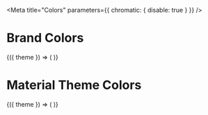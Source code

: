
<Meta title="Colors" parameters={{ chromatic: { disable: true } }} />

# Brand Colors

<ThemeProvider>
  {({ theme }) => (
    <ColorPalette>
      <ColorItem title="theme.palette.brand.orange" subtitle="Orange" colors={[theme.palette.brand.orange]} />
      <ColorItem title="theme.palette.brand.darkGrey" subtitle="Dark Grey" colors={[theme.palette.brand.darkGrey]} />
      <ColorItem title="theme.palette.brand.lightGrey" subtitle="Light Grey" colors={[theme.palette.brand.lightGrey]} />
      <ColorItem title="theme.palette.brand.black" subtitle="Black" colors={[theme.palette.brand.black]} />
      <ColorItem title="theme.palette.brand.white" subtitle="White" colors={[theme.palette.brand.white]} />
      <ColorItem title="theme.palette.brand.yellow" subtitle="Yellow" colors={[theme.palette.brand.yellow]} />
      <ColorItem title="theme.palette.brand.lightCyan" subtitle="Light Cyan" colors={[theme.palette.brand.lightCyan]} />
      <ColorItem title="theme.palette.brand.darkCyan" subtitle="Dark Cyan" colors={[theme.palette.brand.darkCyan]} />
    </ColorPalette>
  )}
</ThemeProvider>

# Material Theme Colors

<ThemeProvider>
  {({ theme }) => (
    <ColorPalette>
      <ColorItem title="theme.palette.primary.main" subtitle="Orange" colors={[theme.palette.primary.main]} />
      <ColorItem title="theme.palette.secondary.main" subtitle="Dark Cyan" colors={[theme.palette.secondary.main]} />
      <ColorItem title="theme.palette.success.main" subtitle="Green" colors={[theme.palette.success.main]} />
      <ColorItem
        title="theme.palette.successBackground"
        subtitle="Light Green"
        colors={[theme.palette.successBackground]}
      />
      <ColorItem title="theme.palette.warning.main" subtitle="Ochre" colors={[theme.palette.warning.main]} />
      <ColorItem
        title="theme.palette.warningBackground"
        subtitle="Light Ochre"
        colors={[theme.palette.warningBackground]}
      />
      <ColorItem title="theme.palette.error.main" subtitle="Red" colors={[theme.palette.error.main]} />
      <ColorItem title="theme.palette.errorBackground" subtitle="Light Red" colors={[theme.palette.errorBackground]} />
      <ColorItem title="theme.palette.info.main" subtitle="Grey" colors={[theme.palette.info.main]} />
      <ColorItem title="theme.palette.infoBackground" subtitle="Light Grey" colors={[theme.palette.infoBackground]} />
      <ColorItem
        title="Monochrome"
        colors={[
          theme.palette.monochrome.darkest,
          theme.palette.monochrome.darker,
          theme.palette.monochrome.dark,
          theme.palette.monochrome.mediumdark,
          theme.palette.monochrome.medium,
          theme.palette.monochrome.mediumlight,
          theme.palette.monochrome.light,
          theme.palette.monochrome.lighter,
          theme.palette.monochrome.lightest,
        ]}
      />
    </ColorPalette>
  )}
</ThemeProvider>
